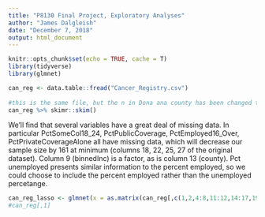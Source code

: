 ```yaml
---
title: "P8130 Final Project, Exploratory Analyses"
author: "James Dalgleish"
date: "December 7, 2018"
output: html_document
---
```


```r
knitr::opts_chunk$set(echo = TRUE, cache = T)
library(tidyverse)
library(glmnet)
```
```r
can_reg <- data.table::fread("Cancer_Registry.csv") 
  
#this is the same file, but the n in Dona ana county has been changed to remove the n~ and allow processing.
can_reg %>% skimr::skim()
```
We'll find that several variables have a great deal of missing data. In particular PctSomeCol18_24, PctPublicCoverage, PctEmployed16_Over, PctPrivateCoverageAlone all have missing data, which will decrease our sample size by 161 at minimum (columns 18, 22, 25, 27 of the original dataset).
Column 9 (binnedInc) is a factor, as is column 13 (county). Pct unemployed presents similar information to the percent employed, so we could choose to include the percent employed rather than the unemployed percetange.
```r
can_reg_lasso <- glmnet(x = as.matrix(can_reg[,c(1,2,4:8,11:12,14:17,19:21,23:24,26:34)]),y = can_reg$TARGET_deathRate, alpha = 1)
#can_reg[,1]

```

